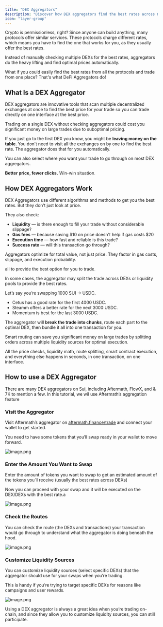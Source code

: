 ```yaml
---
title: "DEX Aggregators"
description: "Discover how DEX aggregators find the best rates across multiple decentralized exchanges for optimal trading"
icon: "layer-group"
---
```


Crypto is permissionless, right? Since anyone can build anything, many protocols offer similar services. These protocols charge different rates, which means you have to find the one that works for you, as they usually offer the best rates.

<Tip>Instead of manually checking multiple DEXs for the best rates, aggregators do the heavy lifting and find optimal prices automatically.</Tip>

What if you could easily find the best rates from all the protocols and trade from one place? That's what DeFi Aggregators do!

## What Is a DEX Aggregator

DEX aggregators are innovative tools that scan multiple decentralized exchanges at once to find the best price for your trade so you can trade directly on one interface at the best price.

<Warning>Trading on a single DEX without checking aggregators could cost you significant money on large trades due to suboptimal pricing.</Warning>

If you just go to the first DEX you know, you might be **leaving money on the table**.  You don't need to visit all the exchanges on by one to find the best rate. The aggregator does that for you automatically.

You can also select where you want your trade to go through on most DEX aggregators.

**Better price, fewer clicks.** Win-win situation.

## How DEX Aggregators Work

DEX Aggregators use different algorithms and methods to get you the best rates.  But they don’t just look at price.

They also check:

- **Liquidity** — is there enough to fill your trade without considerable slippage?
- **Gas fees** — because saving $10 on price doesn't help if gas costs $20
- **Execution time** — how fast and reliable is this trade?
- **Success rate** — will this transaction go through?

<Info>Aggregators optimize for total value, not just price. They factor in gas costs, slippage, and execution probability.</Info>

all to provide the best option for you to trade. 

In some cases, the aggregator may split the trade across DEXs or liquidity pools to provide the best rates. 

Let’s say you’re swapping 1000 SUI → USDC.

- Cetus has a good rate for the first 4000 USDC.
- Steamm offers a better rate for the next 3000 USDC.
- Momentum is best for the last 3000 USDC.

The aggregator will **break the trade into chunks**, route each part to the optimal DEX, then bundle it all into one transaction for you.

<Check>Smart routing can save you significant money on large trades by splitting orders across multiple liquidity sources for optimal execution.</Check>

All the price checks, liquidity math, route splitting, smart contract execution, and everything else happens in seconds, in one transaction, on one interface.

## How to use a DEX Aggregator

There are many DEX aggregators on Sui, including Aftermath, FlowX, and & 7K to mention a few. In this tutorial, we wil use Aftermath’s aggregation feature

### Visit the Aggregator

Visit Aftermath’s aggregator on [aftermath.finance/trade](http://aftermath.finance/trade) and connect your wallet to get started.

You need to have some tokens that you’ll swap ready in your wallet to move forward.

![image.png](/images/DEX_Aggregators/image.png)

### Enter the Amount You Want to Swap

Enter the amount of tokens you want to swap to get an estimated amount of the tokens you’ll receive (usually the best rates across DEXs)

Now you can proceed with your swap and it will be executed on the DEX/DEXs with the best rate.a

![image.png](/images/DEX_Aggregators/image%201.png)

### Check the Routes

You can check the route (the DEXs and transactions) your transaction would  go through to understand what the aggregator is doing beneath the hood.

![image.png](/images/DEX_Aggregators/image%202.png)

### Customize Liquidity Sources

You can customize liquidity sources (select specific DEXs) that the aggregator should use for your swaps when you’re trading.

This is handy if you’re trying to target specific DEXs for reasons like campaigns and user rewards.

![image.png](/images/DEX_Aggregators/image%203.png)

Using a DEX aggregator is always a great idea when you’re trading on-chain, and since they allow you to customize liquidity sources, you can still participate.